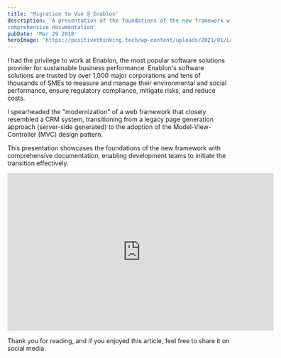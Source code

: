 ```yaml
---
title: 'Migration to Vue @ Enablon'
description: 'A presentation of the foundations of the new framework with
comprehensive documentation'
pubDate: 'Mar 29 2018'
heroImage: 'https://positivethinking.tech/wp-content/uploads/2021/01/Logo-Vuejs.png'
---
```


I had the privilege to work at Enablon, the most popular software solutions
provider for sustainable business performance. Enablon's software solutions are
trusted by over 1,000 major corporations and tens of thousands of SMEs to
measure and manage their environmental and social performance, ensure regulatory
compliance, mitigate risks, and reduce costs.

I spearheaded the "modernization" of a web framework that closely resembled a
CRM system, transitioning from a legacy page generation approach (server-side
generated) to the adoption of the Model-View-Controller (MVC) design pattern.

This presentation showcases the foundations of the new framework with
comprehensive documentation, enabling development teams to initiate the
transition effectively.

<iframe
  src='https://docs.google.com/presentation/d/e/2PACX-1vTDp_jLJXZboJlqSgUB7nZMbXk8jcx-imm5ud7-MJgV3q8UKg2ZgJJvVoCjyfpvdhQ4tkxWFwQe0DTJ/embed?start=false&loop=false&delayms=3000'
  frameborder='0'
  width='600'
  height='356'
  allowfullscreen
  mozallowfullscreen
  webkitallowfullscreen></iframe>

Thank you for reading, and if you enjoyed this article, feel free to share it on
social media.
